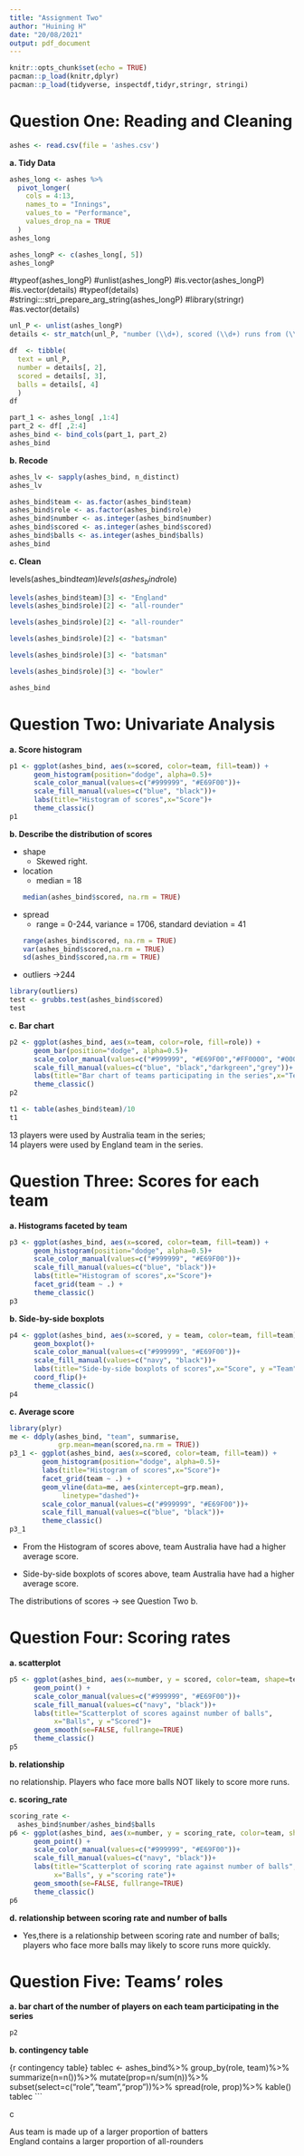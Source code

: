 ---
title: "Assignment Two"
author: "Huining H"
date: "20/08/2021"
output: pdf_document
---

```{r setup, include=FALSE}
knitr::opts_chunk$set(echo = TRUE)
pacman::p_load(knitr,dplyr)
pacman::p_load(tidyverse, inspectdf,tidyr,stringr, stringi)
```


# Question One: Reading and Cleaning

```{r read_ashes, echo=TRUE}
ashes <- read.csv(file = 'ashes.csv')
```


**a. Tidy Data**

```{r ashes_long}
ashes_long <- ashes %>% 
  pivot_longer(
    cols = 4:13, 
    names_to = "Innings", 
    values_to = "Performance", 
    values_drop_na = TRUE
  )
ashes_long
```


```{r ashes_P, include=FALSE}
ashes_longP <- c(ashes_long[, 5])
ashes_longP
```

#typeof(ashes_longP)
#unlist(ashes_longP)
#is.vector(ashes_longP)
#is.vector(details)
#typeof(details)
#stringi:::stri_prepare_arg_string(ashes_longP)
#library(stringr)
#as.vector(details)

```{r ashes_long2}
unl_P <- unlist(ashes_longP)
details <- str_match(unl_P, "number (\\d+), scored (\\d+) runs from (\\d+)")

df  <- tibble(
  text = unl_P, 
  number = details[, 2],
  scored = details[, 3],
  balls = details[, 4]
  )
df
```

```{r ashes_bind}
part_1 <- ashes_long[ ,1:4]
part_2 <- df[ ,2:4]
ashes_bind <- bind_cols(part_1, part_2)
ashes_bind
```


**b. Recode**


```{r ashes_lv}
ashes_lv <- sapply(ashes_bind, n_distinct)
ashes_lv
```



```{r ashes_recode}
ashes_bind$team <- as.factor(ashes_bind$team)
ashes_bind$role <- as.factor(ashes_bind$role)
ashes_bind$number <- as.integer(ashes_bind$number)
ashes_bind$scored <- as.integer(ashes_bind$scored)
ashes_bind$balls <- as.integer(ashes_bind$balls)
ashes_bind
```

**c. Clean**

levels(ashes_bind$team)
levels(ashes_bind$role)

```{r clean1}
levels(ashes_bind$team)[3] <- "England"
levels(ashes_bind$role)[2] <- "all-rounder"
```

```{r clean2}
levels(ashes_bind$role)[2] <- "all-rounder"
```

```{r clean3}
levels(ashes_bind$role)[2] <- "batsman"
```

```{r clean4}
levels(ashes_bind$role)[3] <- "batsman"
```

```{r clean5}
levels(ashes_bind$role)[3] <- "bowler"
```

```{r check}
ashes_bind
```




# Question Two: Univariate Analysis

**a. Score histogram**

```{r ashes_his}
p1 <- ggplot(ashes_bind, aes(x=scored, color=team, fill=team)) +
      geom_histogram(position="dodge", alpha=0.5)+
      scale_color_manual(values=c("#999999", "#E69F00"))+
      scale_fill_manual(values=c("blue", "black"))+
      labs(title="Histogram of scores",x="Score")+
      theme_classic()
p1
```
**b. Describe the distribution of scores**

* shape 
  - Skewed right.
* location 
  - median = 18
```{r median}
median(ashes_bind$scored, na.rm = TRUE)
```

* spread 
  - range = 0-244, variance = 1706, standard deviation = 41
```{r spread}
range(ashes_bind$scored, na.rm = TRUE)
var(ashes_bind$scored,na.rm = TRUE)
sd(ashes_bind$scored,na.rm = TRUE)
```
* outliers 
    ->244


```{r outliers}
library(outliers)
test <- grubbs.test(ashes_bind$scored)
test
```


**c. Bar chart**

```{r bar}
p2 <- ggplot(ashes_bind, aes(x=team, color=role, fill=role)) +
      geom_bar(position="dodge", alpha=0.5)+
      scale_color_manual(values=c("#999999", "#E69F00","#FF0000", "#0000FF"))+
      scale_fill_manual(values=c("blue", "black","darkgreen","grey"))+
      labs(title="Bar chart of teams participating in the series",x="Team")+
      theme_classic()
p2
```
```{r player}
t1 <- table(ashes_bind$team)/10
t1
```

13 players were used by Australia  team in the series;\
14 players were used by England   team in the series.

# Question Three: Scores for each team

**a. Histograms faceted by team**

```{r ashes_his_2}
p3 <- ggplot(ashes_bind, aes(x=scored, color=team, fill=team)) +
      geom_histogram(position="dodge", alpha=0.5)+
      scale_color_manual(values=c("#999999", "#E69F00"))+
      scale_fill_manual(values=c("blue", "black"))+
      labs(title="Histogram of scores",x="Score")+
      facet_grid(team ~ .) +
      theme_classic()
p3
```


**b. Side-by-side boxplots**

```{r ashes_box}
p4 <- ggplot(ashes_bind, aes(x=scored, y = team, color=team, fill=team)) +
      geom_boxplot()+
      scale_color_manual(values=c("#999999", "#E69F00"))+
      scale_fill_manual(values=c("navy", "black"))+
      labs(title="Side-by-side boxplots of scores",x="Score", y ="Team")+
      coord_flip()+
      theme_classic()
p4
```


**c. Average score**

```{r ashes_his_3}
library(plyr)
me <- ddply(ashes_bind, "team", summarise,
            grp.mean=mean(scored,na.rm = TRUE))
p3_1 <- ggplot(ashes_bind, aes(x=scored, color=team, fill=team)) +
        geom_histogram(position="dodge", alpha=0.5)+
        labs(title="Histogram of scores",x="Score")+
        facet_grid(team ~ .) +
        geom_vline(data=me, aes(xintercept=grp.mean),
             linetype="dashed")+
        scale_color_manual(values=c("#999999", "#E69F00"))+
        scale_fill_manual(values=c("blue", "black"))+
        theme_classic()
p3_1
```

* From the Histogram of scores above, team Australia have had a higher average score.

* Side-by-side boxplots of scores above, team Australia have had a higher average score.

The distributions of scores
  -> see Question Two b.

# Question Four: Scoring rates

**a. scatterplot **

```{r scatter}
p5 <- ggplot(ashes_bind, aes(x=number, y = scored, color=team, shape=team)) +
      geom_point() +
      scale_color_manual(values=c("#999999", "#E69F00"))+
      scale_fill_manual(values=c("navy", "black"))+
      labs(title="Scatterplot of scores against number of balls",
           x="Balls", y ="Scored")+
      geom_smooth(se=FALSE, fullrange=TRUE)
      theme_classic()
p5
```

**b. relationship**

no relationship. Players who face more balls NOT likely to score more runs.


**c. scoring_rate**

```{r scoring_rate}
scoring_rate <-
  ashes_bind$number/ashes_bind$balls
p6 <- ggplot(ashes_bind, aes(x=number, y = scoring_rate, color=team, shape=team)) +
      geom_point() +
      scale_color_manual(values=c("#999999", "#E69F00"))+
      scale_fill_manual(values=c("navy", "black"))+
      labs(title="Scatterplot of scoring rate against number of balls",
           x="Balls", y ="scoring rate")+
      geom_smooth(se=FALSE, fullrange=TRUE)
      theme_classic()
p6
```


**d. relationship between scoring rate and number of balls**

- Yes,there is a relationship between scoring rate and number of balls;\
  players who face more balls may likely to score runs more quickly.

# Question Five: Teams’ roles

**a. bar chart of the number of players on each team participating in the series**

```{r p2}
p2
```


**b. contingency table**



{r contingency table}
tablec <- ashes_bind%>%
            group_by(role, team)%>%
            summarize(n=n())%>%
            mutate(prop=n/sum(n))%>%
            subset(select=c("role","team","prop"))%>%
            spread(role, prop)%>%
            kable()
tablec
```

c

Aus team is made up of a larger proportion of batters\
England contains a larger proportion of all-rounders

